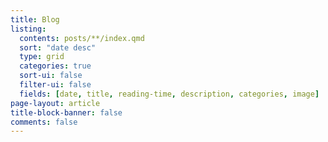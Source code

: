 ```yaml
---
title: Blog
listing:
  contents: posts/**/index.qmd
  sort: "date desc"
  type: grid
  categories: true
  sort-ui: false
  filter-ui: false
  fields: [date, title, reading-time, description, categories, image]
page-layout: article
title-block-banner: false
comments: false
---
```

